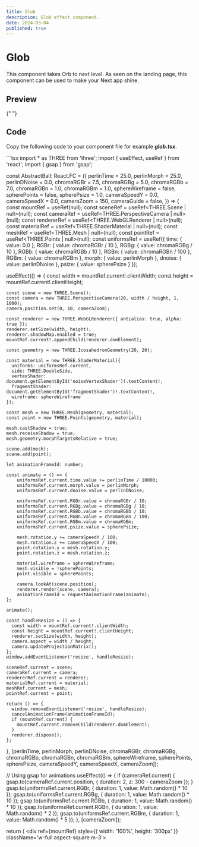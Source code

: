 ```yaml
---
title: Glob
description: Glob effect component.
date: 2024-03-04
published: true
---
```


# Glob

This component takes Orb to next level. As seen on the landing page, this component can be used to make your Next app shine.

## Preview

<ComponentPreview name="glob" />{" "}

## Code

Copy the following code to your component file for example **_glob.tsx_**.

<CodeBlockWrapper size="wrapper">
```tsx
import * as THREE from 'three';
import { useEffect, useRef } from 'react';
import { gsap } from 'gsap';

const AbstractBall: React.FC<any> = ({
  perlinTime = 25.0,
  perlinMorph = 25.0,
  perlinDNoise = 0.0,
  chromaRGBr = 7.5,
  chromaRGBg = 5.0,
  chromaRGBb = 7.0,
  chromaRGBn = 1.0,
  chromaRGBm = 1.0,
  sphereWireframe = false,
  spherePoints = false,
  spherePsize = 1.0,
  cameraSpeedY = 0.0,
  cameraSpeedX = 0.0,
  cameraZoom = 150,
  cameraGuide = false,
}) => {
  const mountRef = useRef<HTMLDivElement>(null);
  const sceneRef = useRef<THREE.Scene | null>(null);
  const cameraRef = useRef<THREE.PerspectiveCamera | null>(null);
  const rendererRef = useRef<THREE.WebGLRenderer | null>(null);
  const materialRef = useRef<THREE.ShaderMaterial | null>(null);
  const meshRef = useRef<THREE.Mesh | null>(null);
  const pointRef = useRef<THREE.Points | null>(null);
  const uniformsRef = useRef<any>({
    time: { value: 0.0 },
    RGBr: { value: chromaRGBr / 10 },
    RGBg: { value: chromaRGBg / 10 },
    RGBb: { value: chromaRGBb / 10 },
    RGBn: { value: chromaRGBn / 100 },
    RGBm: { value: chromaRGBm },
    morph: { value: perlinMorph },
    dnoise: { value: perlinDNoise },
    psize: { value: spherePsize }
  });

  useEffect(() => {
    const width = mountRef.current!.clientWidth;
    const height = mountRef.current!.clientHeight;

    const scene = new THREE.Scene();
    const camera = new THREE.PerspectiveCamera(20, width / height, 1, 1000);
    camera.position.set(0, 10, cameraZoom);

    const renderer = new THREE.WebGLRenderer({ antialias: true, alpha: true });
    renderer.setSize(width, height);
    renderer.shadowMap.enabled = true;
    mountRef.current!.appendChild(renderer.domElement);

    const geometry = new THREE.IcosahedronGeometry(20, 20);

    const material = new THREE.ShaderMaterial({
      uniforms: uniformsRef.current,
      side: THREE.DoubleSide,
      vertexShader: document.getElementById('noiseVertexShader')!.textContent!,
      fragmentShader: document.getElementById('fragmentShader')!.textContent!,
      wireframe: sphereWireframe
    });

    const mesh = new THREE.Mesh(geometry, material);
    const point = new THREE.Points(geometry, material);

    mesh.castShadow = true;
    mesh.receiveShadow = true;
    mesh.geometry.morphTargetsRelative = true;

    scene.add(mesh);
    scene.add(point);

    let animationFrameId: number;

    const animate = () => {
        uniformsRef.current.time.value += perlinTime / 10000;
        uniformsRef.current.morph.value = perlinMorph;
        uniformsRef.current.dnoise.value = perlinDNoise;
      
        uniformsRef.current.RGBr.value = chromaRGBr / 10;
        uniformsRef.current.RGBg.value = chromaRGBg / 10;
        uniformsRef.current.RGBb.value = chromaRGBb / 10;
        uniformsRef.current.RGBn.value = chromaRGBn / 100;
        uniformsRef.current.RGBm.value = chromaRGBm;
        uniformsRef.current.psize.value = spherePsize;
      
        mesh.rotation.y += cameraSpeedY / 100;
        mesh.rotation.z += cameraSpeedX / 100;
        point.rotation.y = mesh.rotation.y;
        point.rotation.z = mesh.rotation.z;
      
        material.wireframe = sphereWireframe;
        mesh.visible = !spherePoints;
        point.visible = spherePoints;
      
        camera.lookAt(scene.position);
        renderer.render(scene, camera);
        animationFrameId = requestAnimationFrame(animate);
    };      

    animate();

    const handleResize = () => {
      const width = mountRef.current!.clientWidth;
      const height = mountRef.current!.clientHeight;
      renderer.setSize(width, height);
      camera.aspect = width / height;
      camera.updateProjectionMatrix();
    };
    window.addEventListener('resize', handleResize);

    sceneRef.current = scene;
    cameraRef.current = camera;
    rendererRef.current = renderer;
    materialRef.current = material;
    meshRef.current = mesh;
    pointRef.current = point;

    return () => {
      window.removeEventListener('resize', handleResize);
      cancelAnimationFrame(animationFrameId);
      if (mountRef.current) {
        mountRef.current.removeChild(renderer.domElement);
      }
      renderer.dispose();
    };
  }, [perlinTime, perlinMorph, perlinDNoise, chromaRGBr, chromaRGBg, chromaRGBb, chromaRGBn, chromaRGBm, sphereWireframe, spherePoints, spherePsize, cameraSpeedY, cameraSpeedX, cameraZoom]);

  // Using gsap for animations
  useEffect(() => {
    if (cameraRef.current) {
      gsap.to(cameraRef.current.position, {
        duration: 2,
        z: 300 - cameraZoom
      });
    }
    gsap.to(uniformsRef.current.RGBr, { duration: 1, value: Math.random() * 10 });
    gsap.to(uniformsRef.current.RGBg, { duration: 1, value: Math.random() * 10 });
    gsap.to(uniformsRef.current.RGBb, { duration: 1, value: Math.random() * 10 });
    gsap.to(uniformsRef.current.RGBn, { duration: 1, value: Math.random() * 2 });
    gsap.to(uniformsRef.current.RGBm, { duration: 1, value: Math.random() * 5 });
  }, [cameraZoom]);  

  return (
    <div ref={mountRef} style={{ width: '100%', height: '300px' }} className='w-full aspect-square m-3'>
      <script id="noiseVertexShader" type="x-shader/x-vertex">
      {`varying vec3 vNormal;
        uniform float time;
        uniform float weight;
        uniform float morph;
        uniform float psize;

        vec3 mod289(vec3 x) {
          return x - floor(x * (1.0 / 289.0)) * 289.0;
        }

        vec4 mod289(vec4 x) {
          return x - floor(x * (1.0 / 289.0)) * 289.0;
        }

        vec4 permute(vec4 x) {
          return mod289(((x * 34.0) + 1.0) * x);
        }

        vec4 taylorInvSqrt(vec4 r) {
          return 1.79284291400159 - 0.85373472095314 * r;
        }

        vec3 fade(vec3 t) {
          return t * t * t * (t * (t * 6.0 - 15.0) + 10.0);
        }

        float cnoise(vec3 P) {
          vec3 Pi0 = floor(P);
          vec3 Pi1 = Pi0 + vec3(1.0);
          Pi0 = mod289(Pi0);
          Pi1 = mod289(Pi1);
          vec3 Pf0 = fract(P);
          vec3 Pf1 = Pf0 - vec3(1.0);
          vec4 ix = vec4(Pi0.x, Pi1.x, Pi0.x, Pi1.x);
          vec4 iy = vec4(Pi0.yy, Pi1.yy);
          vec4 iz0 = Pi0.zzzz;
          vec4 iz1 = Pi1.zzzz;
          vec4 ixy = permute(permute(ix) + iy);
          vec4 ixy0 = permute(ixy + iz0);
          vec4 ixy1 = permute(ixy + iz1);
          vec4 gx0 = ixy0 * (1.0 / 7.0);
          vec4 gy0 = fract(floor(gx0) * (1.0 / 7.0)) - 0.5;
          gx0 = fract(gx0);
          vec4 gz0 = vec4(0.5) - abs(gx0) - abs(gy0);
          vec4 sz0 = step(gz0, vec4(0.0));
          gx0 -= sz0 * (step(0.0, gx0) - 0.5);
          gy0 -= sz0 * (step(0.0, gy0) - 0.5);
          vec4 gx1 = ixy1 * (1.0 / 7.0);
          vec4 gy1 = fract(floor(gx1) * (1.0 / 7.0)) - 0.5;
          gx1 = fract(gx1);
          vec4 gz1 = vec4(0.5) - abs(gx1) - abs(gy1);
          vec4 sz1 = step(gz1, vec4(0.0));
          gx1 -= sz1 * (step(0.0, gx1) - 0.5);
          gy1 -= sz1 * (step(0.0, gy1) - 0.5);
          vec3 g000 = vec3(gx0.x, gy0.x, gz0.x);
          vec3 g100 = vec3(gx0.y, gy0.y, gz0.y);
          vec3 g010 = vec3(gx0.z, gy0.z, gz0.z);
          vec3 g110 = vec3(gx0.w, gy0.w, gz0.w);
          vec3 g001 = vec3(gx1.x, gy1.x, gz1.x);
          vec3 g101 = vec3(gx1.y, gy1.y, gz1.y);
          vec3 g011 = vec3(gx1.z, gy1.z, gz1.z);
          vec3 g111 = vec3(gx1.w, gy1.w, gz1.w);
          vec4 norm0 = taylorInvSqrt(vec4(dot(g000, g000), dot(g010, g010), dot(g100, g100), dot(g110, g110)));
          g000 *= norm0.x;
          g010 *= norm0.y;
          g100 *= norm0.z;
          g110 *= norm0.w;
          vec4 norm1 = taylorInvSqrt(vec4(dot(g001, g001), dot(g011, g011), dot(g101, g101), dot(g111, g111)));
          g001 *= norm1.x;
          g011 *= norm1.y;
          g101 *= norm1.z;
          g111 *= norm1.w;
          float n000 = dot(g000, Pf0);
          float n100 = dot(g100, vec3(Pf1.x, Pf0.yz));
          float n010 = dot(g010, vec3(Pf0.x, Pf1.y, Pf0.z));
          float n110 = dot(g110, vec3(Pf1.xy, Pf0.z));
          float n001 = dot(g001, vec3(Pf0.xy, Pf1.z));
          float n101 = dot(g101, vec3(Pf1.x, Pf0.y, Pf1.z));
          float n011 = dot(g011, vec3(Pf0.x, Pf1.yz));
          float n111 = dot(g111, Pf1);
          vec3 fade_xyz = fade(Pf0);
          vec4 n_z = mix(vec4(n000, n100, n010, n110), vec4(n001, n101, n011, n111), fade_xyz.z);
          vec2 n_yz = mix(n_z.xy, n_z.zw, fade_xyz.y);
          float n_xyz = mix(n_yz.x, n_yz.y, fade_xyz.x);
          return 1.2 * n_xyz;
        }

        void main() {
          float f = morph * cnoise(normal + time);
          vNormal = normalize(normal);
          vec4 pos = vec4(position + f * normal, 1.0);
          gl_Position = projectionMatrix * modelViewMatrix * pos;
          gl_PointSize = psize;
        }`
      }
      </script>
      <script id="fragmentShader" type="x-shader/x-vertex">
      {`varying vec3 vNormal;
        uniform float time;
        uniform float RGBr;
        uniform float RGBg;
        uniform float RGBb;
        uniform float RGBn;
        uniform float RGBm;
        uniform float dnoise;

        vec3 mod289(vec3 x) {
          return x - floor(x * (1.0 / 289.0)) * 289.0;
        }

        vec4 mod289(vec4 x) {
          return x - floor(x * (1.0 / 289.0)) * 289.0;
        }

        vec4 permute(vec4 x) {
          return mod289(((x * 34.0) + 1.0) * x);
        }

        vec4 taylorInvSqrt(vec4 r) {
          return 1.79284291400159 - 0.85373472095314 * r;
        }

        vec3 fade(vec3 t) {
          return t * t * t * (t * (t * 6.0 - 15.0) + 10.0);
        }

        float cnoise(vec3 P) {
          vec3 Pi0 = floor(P);
          vec3 Pi1 = Pi0 + vec3(1.0);
          Pi0 = mod289(Pi0);
          Pi1 = mod289(Pi1);
          vec3 Pf0 = fract(P);
          vec3 Pf1 = Pf0 - vec3(1.0);
          vec4 ix = vec4(Pi0.x, Pi1.x, Pi0.x, Pi1.x);
          vec4 iy = vec4(Pi0.yy, Pi1.yy);
          vec4 iz0 = Pi0.zzzz;
          vec4 iz1 = Pi1.zzzz;
          vec4 ixy = permute(permute(ix) + iy);
          vec4 ixy0 = permute(ixy + iz0);
          vec4 ixy1 = permute(ixy + iz1);
          vec4 gx0 = ixy0 * (1.0 / 7.0);
          vec4 gy0 = fract(floor(gx0) * (1.0 / 7.0)) - 0.5;
          gx0 = fract(gx0);
          vec4 gz0 = vec4(0.5) - abs(gx0) - abs(gy0);
          vec4 sz0 = step(gz0, vec4(0.0));
          gx0 -= sz0 * (step(0.0, gx0) - 0.5);
          gy0 -= sz0 * (step(0.0, gy0) - 0.5);
          vec4 gx1 = ixy1 * (1.0 / 7.0);
          vec4 gy1 = fract(floor(gx1) * (1.0 / 7.0)) - 0.5;
          gx1 = fract(gx1);
          vec4 gz1 = vec4(0.5) - abs(gx1) - abs(gy1);
          vec4 sz1 = step(gz1, vec4(0.0));
          gx1 -= sz1 * (step(0.0, gx1) - 0.5);
          gy1 -= sz1 * (step(0.0, gy1) - 0.5);
          vec3 g000 = vec3(gx0.x, gy0.x, gz0.x);
          vec3 g100 = vec3(gx0.y, gy0.y, gz0.y);
          vec3 g010 = vec3(gx0.z, gy0.z, gz0.z);
          vec3 g110 = vec3(gx0.w, gy0.w, gz0.w);
          vec3 g001 = vec3(gx1.x, gy1.x, gz1.x);
          vec3 g101 = vec3(gx1.y, gy1.y, gz1.y);
          vec3 g011 = vec3(gx1.z, gy1.z, gz1.z);
          vec3 g111 = vec3(gx1.w, gy1.w, gz1.w);
          vec4 norm0 = taylorInvSqrt(vec4(dot(g000, g000), dot(g010, g010), dot(g100, g100), dot(g110, g110)));
          g000 *= norm0.x;
          g010 *= norm0.y;
          g100 *= norm0.z;
          g110 *= norm0.w;
          vec4 norm1 = taylorInvSqrt(vec4(dot(g001, g001), dot(g011, g011), dot(g101, g101), dot(g111, g111)));
          g001 *= norm1.x;
          g011 *= norm1.y;
          g101 *= norm1.z;
          g111 *= norm1.w;
          float n000 = dot(g000, Pf0);
          float n100 = dot(g100, vec3(Pf1.x, Pf0.yz));
          float n010 = dot(g010, vec3(Pf0.x, Pf1.y, Pf0.z));
          float n110 = dot(g110, vec3(Pf1.xy, Pf0.z));
          float n001 = dot(g001, vec3(Pf0.xy, Pf1.z));
          float n101 = dot(g101, vec3(Pf1.x, Pf0.y, Pf1.z));
          float n011 = dot(g011, vec3(Pf0.x, Pf1.yz));
          float n111 = dot(g111, Pf1);
          vec3 fade_xyz = fade(Pf0);
          vec4 n_z = mix(vec4(n000, n100, n010, n110), vec4(n001, n101, n011, n111), fade_xyz.z);
          vec2 n_yz = mix(n_z.xy, n_z.zw, fade_xyz.y);
          float n_xyz = mix(n_yz.x, n_yz.y, fade_xyz.x);
          return 2.2 * n_xyz;
        }

        void main() {
          float r = cnoise(RGBr * (vNormal + time));
          float g = cnoise(RGBg * (vNormal + time));
          float b = cnoise(RGBb * (vNormal + time));
          float n = cnoise(-1.0 * (vNormal + time));
          n = 50.0 * cnoise((RGBn) * (vNormal)) * cnoise(RGBm * (vNormal + time));
          n -= 0.10 * cnoise(dnoise * vNormal);
          vec3 color = vec3(r + n, g + n, b + n);
          gl_FragColor = vec4(color, 1.0);
        }`
      }
      </script>
    </div>
  );
};

export default AbstractBall;
````
</CodeBlockWrapper>


## Usage

Import the component in your file and then use it in your page. Ensure the use-webrtc hook is copied over to your project.

**_Note:_** This component uses Tailwind CSS, make sure to have it installed in your project.

<CodeBlockWrapper size="wrapper">
```tsx
import React, { useState, useEffect } from 'react';
import AbstractBall from '@/components/abstract-ball';
import ConfigSheet from '@/components/examples/config-drawer';
import useWebRTCAudioSession from '@/hooks/use-webrtc';
import { Button } from '@/components/ui/button';
import { MicIcon, PhoneOff } from 'lucide-react';

const globConfig = {
  perlinTime: 50.0,
  perlinDNoise: 2.5,
  chromaRGBr: 7.5,
  chromaRGBg: 5,
  chromaRGBb: 7,
  chromaRGBn: 0,
  chromaRGBm: 1.0,
  sphereWireframe: false,
  spherePoints: false,
  spherePsize: 1.0,
  cameraSpeedY: 0.0,
  cameraSpeedX: 0.0,
  cameraZoom: 175,
  cameraGuide: false,
  perlinMorph: 5.5,
};

const ParentComponent: React.FC = () => {
  const { currentVolume, isSessionActive, handleStartStopClick } = useWebRTCAudioSession('alloy');
  const [config, setConfig] = useState(globConfig);

  useEffect(() => {
    if (!isSessionActive) {
      setConfig(globConfig);
      return;
    }
    // Only update when volume changes and session is active
    if (isSessionActive && currentVolume > 0.01) {
      setConfig({
        ...globConfig,
        perlinTime: 20.0,
        perlinMorph: 25.0,
      });
    } else {
      setConfig({
        ...globConfig,
      });
    }
  }, [isSessionActive, currentVolume]);

  return (
    <div style={{ width: '100%', height: '100%' }}>
      <ConfigSheet config={config} setConfig={setConfig} />
      <AbstractBall {...config} />
      <div className="flex justify-center mt-4">
        <Button onClick={handleStartStopClick} className='m-2'>
          {isSessionActive ? <PhoneOff size={18} /> : <MicIcon size={18} />}
        </Button>
      </div>
    </div>
  );
};

export default ParentComponent;
````

</CodeBlockWrapper>
